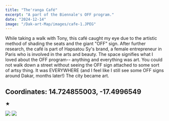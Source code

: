 ```yaml
---
title: "The'ranga Café"
excerpt: "A part of the Biennale's OFF program."
date: "2024-12-14"
image: "/Dak-art-Map/images/cafe-1.JPEG"
---
```


While taking a walk with Tony, this café caught my eye due to the artistic method of shading the seats and the giant "OFF" sign. After further research, the café is part of Hapsatou Sy's brand, a female entrepreneur in Paris who is involved in the arts and beauty. The space signifies what I loved about the OFF program-- anything and everything was art. You could not walk down a street without seeing the OFF sign attached to some sort of artsy thing. It was EVERYWHERE (and I feel like I still see some OFF signs around Dakar, months later!) The city became art.

## **Coordinates:** 14.724855003, -17.4996549

★

<div className="gallery grid grid-cols-3 gap-4">
  <img src="/Dak-art-Map/images/cafe-1.JPEG" />
  <img src="/Dak-art-Map/images/cafe-2.JPEG" />
</div>
